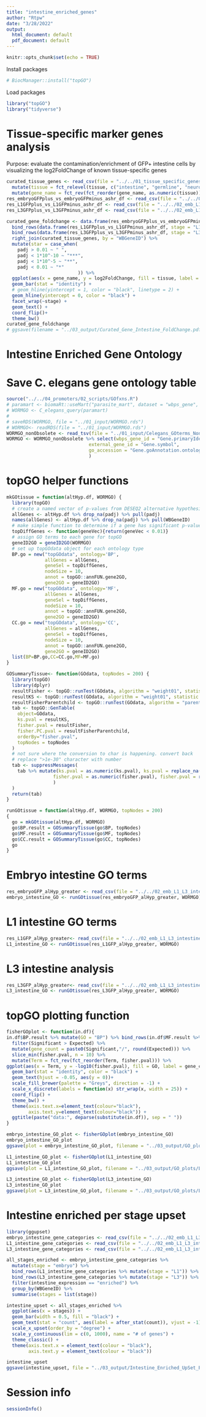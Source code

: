 ```yaml
---
title: "intestine_enriched_genes"
author: "Rtpw"
date: "3/28/2022"
output:
  html_document: default
  pdf_document: default
---
```


```r
knitr::opts_chunk$set(echo = TRUE)
```

Install packages
```r
# BiocManager::install("topGO")
```
Load packages
```r
library("topGO")
library("tidyverse")
```



# Tissue-specific marker genes analysis

Purpose: evaluate the contamination/enrichment of GFP+ intestine cells by visualizing the log2FoldChange of known tissue-specific genes

```r
curated_tissue_genes <- read_csv(file = "../../01_tissue_specific_genes/01_input/Curated_Tissue_Specific_Genes_RTPW.csv") %>% 
  mutate(tissue = fct_relevel(tissue, c("intestine", "germline", "neuron", "muscle", "hypodermis"))) %>%
  mutate(gene_name = fct_rev(fct_reorder(gene_name, as.numeric(tissue))))
res_embryoGFPplus_vs_embryoGFPminus_ashr_df <- read_csv(file = "../../02_emb_L1_L3_intestine_RNAseq/03_output/pairwise_shrunk_DE_results/res_embryoGFPplus_vs_embryoGFPminus_ashr_shrunk.csv")
res_L1GFPplus_vs_L1GFPminus_ashr_df <- read_csv(file = "../../02_emb_L1_L3_intestine_RNAseq/03_output/pairwise_shrunk_DE_results/res_L1GFPplus_vs_L1GFPminus_ashr_shrunk.csv")
res_L3GFPplus_vs_L3GFPminus_ashr_df <- read_csv(file = "../../02_emb_L1_L3_intestine_RNAseq/03_output/pairwise_shrunk_DE_results/res_L3GFPplus_vs_L3GFPminus_ashr_shrunk.csv")
```

```r
curated_gene_foldchange <- data.frame(res_embryoGFPplus_vs_embryoGFPminus_ashr_df, stage = "embryo") %>% 
  bind_rows(data.frame(res_L1GFPplus_vs_L1GFPminus_ashr_df, stage = "L1")) %>% 
  bind_rows(data.frame(res_L3GFPplus_vs_L3GFPminus_ashr_df, stage = "L3")) %>% 
  right_join(curated_tissue_genes, by = "WBGeneID") %>%
  mutate(star = case_when(
    padj > 0.01 ~ " ",
    padj < 1*10^-10 ~ "***",
    padj < 1*10^-5 ~ "**",
    padj < 0.01 ~ "*"
                          )) %>%
  ggplot(aes(x = gene_name, y = log2FoldChange, fill = tissue, label = star)) +
  geom_bar(stat = "identity") +
  # geom_hline(yintercept = 1, color = "black", linetype = 2) +
  geom_hline(yintercept = 0, color = "black") +
  facet_wrap(~stage) +
  geom_text() +
  coord_flip()+
  theme_bw()
curated_gene_foldchange
# ggsave(filename = "../03_output/Curated_Gene_Intestine_FoldChange.pdf", plot = curated_gene_foldchange, width = 5, height = 3)
```


# Intestine Enriched Gene Ontology

# Save C. elegans gene ontology table
```r
source("../../04_promoters/02_scripts/GOfxns.R")
# paramart <- biomaRt::useMart("parasite_mart", dataset = "wbps_gene", host = "https://parasite.wormbase.org", port = 443)
# WORMGO <- C_elegans_query(paramart)
# 
# saveRDS(WORMGO, file = "../01_input/WORMGO.rds")
# WORMGO<- readRDS(file = "../01_input/WORMGO.rds")
WORMGO_nonObsolete <- read_tsv(file = "../01_input/Celegans_GOterms_NonObsolete_220330.tsv")
WORMGO <- WORMGO_nonObsolete %>% select(wbps_gene_id = "Gene.primaryIdentifier", 
                              external_gene_id = "Gene.symbol",
                              go_accession = "Gene.goAnnotation.ontologyTerm.identifier"
                              )
```

# topGO helper functions

```r
mkGOtissue = function(altHyp.df, WORMGO) {
  library(topGO)
  # create a named vector of p-values from DESEQ2 alternative hypothesis method
  allGenes <- altHyp.df %>% drop_na(padj) %>% pull(padj)
  names(allGenes) <- altHyp.df %>% drop_na(padj) %>% pull(WBGeneID)
  # make simple function to determine if a gene has significant p-value or not
  topDiffGenes <- function(geneVec){return(geneVec < 0.01)}
  # assign GO terms to each gene for topGO
  geneID2GO = geneID2GO(WORMGO)
  # set up topGOdata object for each ontology type
  BP.go = new("topGOdata", ontology='BP', 
              allGenes = allGenes,
              geneSel = topDiffGenes,
              nodeSize = 10,
              annot = topGO::annFUN.gene2GO,
              gene2GO = geneID2GO)
  MF.go = new("topGOdata", ontology='MF',
              allGenes = allGenes,
              geneSel = topDiffGenes,
              nodeSize = 10,
              annot = topGO::annFUN.gene2GO,
              gene2GO = geneID2GO)
  CC.go = new("topGOdata", ontology='CC',
              allGenes = allGenes,
              geneSel = topDiffGenes,
              nodeSize = 10,
              annot = topGO::annFUN.gene2GO,
              gene2GO = geneID2GO)
  list(BP=BP.go,CC=CC.go,MF=MF.go)
}

GOSummaryTissue<- function(GOdata, topNodes = 200) {
  library(topGO)
  library(dplyr)
  resultFisher <- topGO::runTest(GOdata, algorithm = "weight01", statistic = "fisher")
  resultKS <- topGO::runTest(GOdata, algorithm = "weight01", statistic = "ks")
  resultFisherParentchild <- topGO::runTest(GOdata, algorithm = "parentchild", statistic = "fisher")
  tab <- topGO::GenTable(
    object=GOdata, 
    ks.pval = resultKS, 
    fisher.pval = resultFisher,
    fisher.PC.pval = resultFisherParentchild,
    orderBy="fisher.pval",
    topNodes = topNodes
  )
  # not sure where the conversion to char is happening. convert back
  # replace ">1e-30" character with number
  tab <- suppressMessages(
    tab %>% mutate(ks.pval = as.numeric(ks.pval), ks.pval = replace_na(ks.pval, 1e-30),
                 fisher.pval = as.numeric(fisher.pval), fisher.pval = replace_na(fisher.pval, 1e-30)
                 )
  )
  return(tab)
}

runGOtissue = function(altHyp.df, WORMGO, topNodes = 200)
{
  go = mkGOtissue(altHyp.df, WORMGO)
  go$BP.result = GOSummaryTissue(go$BP, topNodes)
  go$MF.result = GOSummaryTissue(go$MF, topNodes)
  go$CC.result = GOSummaryTissue(go$CC, topNodes)
  go
}
```

# Embryo intestine GO terms

```r
res_embryoGFP_alHyp_greater <- read_csv(file = "../../02_emb_L1_L3_intestine_RNAseq/03_output/res_embryoGFP_alHyp_greater.csv")
embryo_intestine_GO <- runGOtissue(res_embryoGFP_alHyp_greater, WORMGO)
```

# L1 intestine GO terms

```r
res_L1GFP_alHyp_greater<- read_csv(file = "../../02_emb_L1_L3_intestine_RNAseq/03_output/res_L1GFP_alHyp_greater.csv")
L1_intestine_GO <- runGOtissue(res_L1GFP_alHyp_greater, WORMGO)
```

# L3 intestine analysis

```r
res_L3GFP_alHyp_greater<- read_csv(file = "../../02_emb_L1_L3_intestine_RNAseq/03_output/res_L3GFP_alHyp_greater.csv")
L3_intestine_GO <- runGOtissue(res_L3GFP_alHyp_greater, WORMGO)
```

# topGO plotting function

```r
fisherGOplot <- function(in.df){
in.df$BP.result %>% mutate(GO = "BP") %>% bind_rows(in.df$MF.result %>% mutate(GO = "MF")) %>% bind_rows(in.df$CC.result %>% mutate(GO = "CC")) %>%
  filter(Significant > Expected) %>%
  mutate(gene_count = paste0(Significant,"/", round(Expected))) %>%
  slice_min(fisher.pval, n = 10) %>%
  mutate(Term = fct_rev(fct_reorder(Term, fisher.pval))) %>%
ggplot(aes(x = Term, y = -log10(fisher.pval), fill = GO, label = gene_count)) +
  geom_bar(stat = "identity", color = "black") +
  geom_text(hjust = -0.05, aes(y = 0))+
  scale_fill_brewer(palette = "Greys", direction = -1) +
  scale_x_discrete(labels = function(x) str_wrap(x, width = 25)) +
  coord_flip() +
  theme_bw() +
  theme(axis.text.x=element_text(colour="black"),
        axis.text.y=element_text(colour="black")) +
  ggtitle(paste("data:", deparse(substitute(in.df)), sep = " "))
}

```

```r
embryo_intestine_GO_plot <- fisherGOplot(embryo_intestine_GO)
embryo_intestine_GO_plot
ggsave(plot = embryo_intestine_GO_plot, filename = "../03_output/GO_plots/embryo_intestine_GO_plot.pdf", width = 4.5, height = 5)
```


```r
L1_intestine_GO_plot <- fisherGOplot(L1_intestine_GO)
L1_intestine_GO_plot
ggsave(plot = L1_intestine_GO_plot, filename = "../03_output/GO_plots/L1_intestine_GO_plot.pdf", width = 4.5, height = 5)
```


```r
L3_intestine_GO_plot <- fisherGOplot(L3_intestine_GO)
L3_intestine_GO_plot
ggsave(plot = L3_intestine_GO_plot, filename = "../03_output/GO_plots/L3_intestine_GO_plot.pdf", width = 4.5, height = 5)
```
# Intestine enriched per stage upset

```r
library(ggupset)
embryo_intestine_gene_categories <- read_csv(file = "../../02_emb_L1_L3_intestine_RNAseq/03_output/intestine_gene_categories/embryo_intestine_gene_categories.csv")
L1_intestine_gene_categories <- read_csv(file = "../../02_emb_L1_L3_intestine_RNAseq/03_output/intestine_gene_categories/L1_intestine_gene_categories.csv")
L3_intestine_gene_categories <- read_csv(file = "../../02_emb_L1_L3_intestine_RNAseq/03_output/intestine_gene_categories/L3_intestine_gene_categories.csv")

all_stages_enriched <- embryo_intestine_gene_categories %>% 
  mutate(stage = "embryo") %>% 
  bind_rows(L1_intestine_gene_categories %>% mutate(stage = "L1")) %>% 
  bind_rows(L3_intestine_gene_categories %>% mutate(stage = "L3")) %>% 
  filter(intestine_expression == "enriched") %>%
  group_by(WBGeneID) %>%
  summarise(stages = list(stage))

intestine_upset <- all_stages_enriched %>%
  ggplot(aes(x = stages)) +
  geom_bar(width = 0.5, fill = "black") +
  geom_text(stat = "count", aes(label = after_stat(count)), vjust = -1) +
  scale_x_upset(order_by = "degree") +
  scale_y_continuous(lim = c(0, 1000), name = "# of genes") +
  theme_classic() +
  theme(axis.text.x = element_text(colour = "black"),
        axis.text.y = element_text(colour = "black"))

intestine_upset
ggsave(intestine_upset, file = "../03_output/Intestine_Enriched_UpSet_Plot.pdf", width = 4, height = 3)
```


# Session info

```r
sessionInfo()
```
